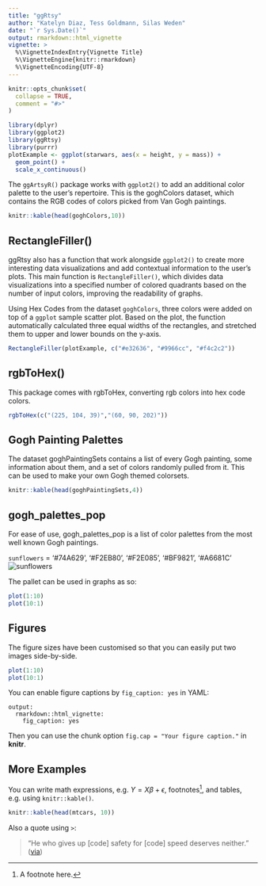 ```yaml
---
title: "ggRtsy"
author: "Katelyn Diaz, Tess Goldmann, Silas Weden"
date: "`r Sys.Date()`"
output: rmarkdown::html_vignette
vignette: >
  %\VignetteIndexEntry{Vignette Title}
  %\VignetteEngine{knitr::rmarkdown}
  %\VignetteEncoding{UTF-8}
---
```


```r
knitr::opts_chunk$set(
  collapse = TRUE,
  comment = "#>"
)

library(dplyr)
library(ggplot2)
library(ggRtsy)
library(purrr)
plotExample <- ggplot(starwars, aes(x = height, y = mass)) +
  geom_point() +
  scale_x_continuous()
```

The `ggArtsyR()` package works with `ggplot2()` to add an additional color palette to the user’s repertoire. This is the goghColors dataset, which contains the RGB codes of colors picked from Van Gogh paintings.

```r
knitr::kable(head(goghColors,10))
```

## RectangleFiller()

ggRtsy also has a function that work alongside `ggplot2()` to create more interesting data visualizations and add contextual information to the user’s plots. This main function is `RectangleFiller()`, which divides data visualizations into a specified number of colored quadrants based on the number of input colors, improving the readability of graphs.

Using Hex Codes from the dataset `goghColors`, three colors were added on top of a `ggplot` sample scatter plot. Based on the plot, the function automatically calculated three equal widths of the rectangles, and stretched them to upper and lower bounds on the y-axis. 

```r
RectangleFiller(plotExample, c("#e32636", "#9966cc", "#f4c2c2"))
```

## rgbToHex()

This package comes with rgbToHex, converting rgb colors into hex code colors.

```r
rgbToHex(c("(225, 104, 39)","(60, 90, 202)"))
```

## Gogh Painting Palettes

The dataset goghPaintingSets contains a list of every Gogh painting, some information about them, and a set of colors randomly pulled from it. This can be used to make your own Gogh themed colorsets.

```r
knitr::kable(head(goghPaintingSets,4))
```


## gogh_palettes_pop

For ease of use, gogh_palettes_pop is a list of color palettes from the most well known Gogh paintings.

`sunflowers` = '#74A629', '#F2EB80', '#F2E085', '#BF9821', '#A6681C'
![`sunflowers`](https://uploads7.wikiart.org/images/vincent-van-gogh/still-life-vase-with-fifteen-sunflowers-1888-1.jpg!Large.jpg)

The pallet can be used in graphs as so:

```r
plot(1:10)
plot(10:1)
```

## Figures

The figure sizes have been customised so that you can easily put two images side-by-side. 

```r
plot(1:10)
plot(10:1)
```

You can enable figure captions by `fig_caption: yes` in YAML:

    output:
      rmarkdown::html_vignette:
        fig_caption: yes

Then you can use the chunk option `fig.cap = "Your figure caption."` in **knitr**.

## More Examples

You can write math expressions, e.g. $Y = X\beta + \epsilon$, footnotes^[A footnote here.], and tables, e.g. using `knitr::kable()`.

```r
knitr::kable(head(mtcars, 10))
```

Also a quote using `>`:

> "He who gives up [code] safety for [code] speed deserves neither."
([via](https://twitter.com/hadleywickham/status/504368538874703872))
